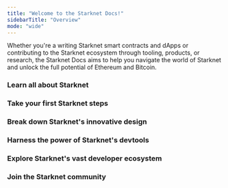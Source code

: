 ```yaml
---
title: "Welcome to the Starknet Docs!"
sidebarTitle: "Overview"
mode: "wide"
---
```


Whether you're a writing Starknet smart contracts and dApps or contributing to the Starknet ecosystem through tooling, products, or research, the Starknet Docs aims to help you navigate the world of Starknet and unlock the full potential of Ethereum and Bitcoin.

### Learn all about Starknet

<Columns cols={2}>
<Card
  title="What is Starknet?"
  icon="circle-question"
  href="/architecture/overview"
>
</Card>
<Card
  title="Starknet's vision"
  icon="bullseye-arrow"
  href="/architecture/overview"
>
</Card>
</Columns>

### Take your first Starknet steps

<Columns cols={3}>
<Card
  title="Builders quickstart"
  icon="helmet-safety"
  href="/guides/quickstart/environment-setup"
>
</Card>
<Card
  title="Node operators quickstart"
  icon="circle-nodes"
  href="/architecture/overview"
>
</Card>
<Card
  title="Starknet By Example"
  icon="person-chalkboard"
  href="/architecture/overview"
>
</Card>
</Columns>

### Break down Starknet's innovative design

<Columns cols={4}>
<Card
  title="Account abstraction"
  icon="users"
  href="/guides/quickstart/environment-setup"
>
</Card>
<Card
  title="Bitcoin staking"
  icon="coins"
  href="/guides/quickstart/environment-setup"
>
</Card>
<Card
  title="Proof aggregation"
  icon="sitemap"
  href="/guides/quickstart/environment-setup"
>
</Card>
<Card
  title=""
  href="/architecture/overview"
  cta="All features"
>
</Card>
</Columns>

### Harness the power of Starknet's devtools

<Columns cols={4}>
<Card
  icon="atom-simple"
  title="Core tools"
  href="/guides/quickstart/environment-setup"
>
</Card>
<Card
  icon="grid"
  title="dApp tools"
  href="/architecture/overview"
>
</Card>
<Card
  icon="brain-circuit"
  title="AI tools"
  href="/references/chain-info"
>
</Card>
<Card
  href="/references/chain-info"
  cta="All devtools"
>
</Card>
</Columns>

### Explore Starknet's vast developer ecosystem

<Columns cols={4}>
<Card
  title="Full nodes"
  icon="chart-network"
  href="/guides/quickstart/environment-setup"
>
</Card>
<Card
  title="Faucets"
  icon="faucet-drip"
  href="/architecture/overview"
>
</Card>
<Card
  title="Oracles"
  icon="crystal-ball"
  href="/architecture/overview"
>
</Card>
<Card
  href="/architecture/overview"
  cta="All projects"
>
</Card>
</Columns>

### Join the Starknet community

<Columns cols={3}>
<Card
  title="Official forum"
  icon="messages"
  href="/guides/quickstart/environment-setup"
>
</Card>
<Card
  title="Telegram group"
  icon="telegram"
  href="/architecture/overview"
>
</Card>
<Card
  title="Discord channel"
  icon="discord"
  href="/architecture/overview"
>
</Card>
</Columns>